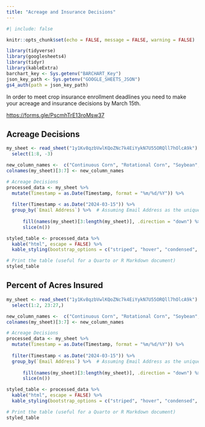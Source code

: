 ```yaml
---
title: "Acreage and Insurance Decisions"
---
```


```r
#| include: false

knitr::opts_chunk$set(echo = FALSE, message = FALSE, warning = FALSE)

library(tidyverse)
library(googlesheets4)
library(tidyr)
library(kableExtra)
barchart_key <- Sys.getenv("BARCHART_Key")
json_key_path <- Sys.getenv("GOOGLE_SHEETS_JSON")
gs4_auth(path = json_key_path)
```

In order to meet crop insurance enrollment deadlines you need to make your acreage and insurance decisions by March 15th.

<https://forms.gle/PscmhTrE13roMsw37>

## Acreage Decisions  

```r
my_sheet <- read_sheet("1y1Kv8qzbVwlKQoZNc7k4EiYykN7U55ORQll7hOlcA9k") %>%
  select(1:8, -3)

new_column_names <-  c("Continuous Corn", "Rotational Corn", "Soybean", "Wheat", "Double Crop Soybean")
colnames(my_sheet)[3:7] <- new_column_names

# Acreage Decisions
processed_data <- my_sheet %>%
  mutate(Timestamp = as.Date(Timestamp, format = "%m/%d/%Y")) %>%
 
  filter(Timestamp < as.Date("2024-03-15")) %>%
  group_by(`Email Address`) %>%  # Assuming Email Address as the unique identifier
  
      fill(names(my_sheet)[3:length(my_sheet)], .direction = "down") %>% 
      slice(n())   

styled_table <- processed_data %>%
  kable("html", escape = FALSE) %>%
  kable_styling(bootstrap_options = c("striped", "hover", "condensed", "responsive"))

# Print the table (useful for a Quarto or R Markdown document)
styled_table
```

## Percent of Acres Insured

```r
my_sheet <- read_sheet("1y1Kv8qzbVwlKQoZNc7k4EiYykN7U55ORQll7hOlcA9k") %>%
  select(1:2, 23:27,)

new_column_names <-  c("Continuous Corn", "Rotational Corn", "Soybean", "Wheat", "Double Crop Soybean")
colnames(my_sheet)[3:7] <- new_column_names

# Acreage Decisions
processed_data <- my_sheet %>%
  mutate(Timestamp = as.Date(Timestamp, format = "%m/%d/%Y")) %>%
 
  filter(Timestamp < as.Date("2024-03-15")) %>%
  group_by(`Email Address`) %>%  # Assuming Email Address as the unique identifier
  
      fill(names(my_sheet)[3:length(my_sheet)], .direction = "down") %>% 
      slice(n())   

styled_table <- processed_data %>%
  kable("html", escape = FALSE) %>%
  kable_styling(bootstrap_options = c("striped", "hover", "condensed", "responsive"))

# Print the table (useful for a Quarto or R Markdown document)
styled_table
```
